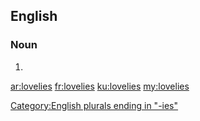 ==English==

===Noun===
{{head|en}}

# {{plural of|lovely}}

[[Category:English plurals ending in "-ies"]]

[[ar:lovelies]]
[[fr:lovelies]]
[[ku:lovelies]]
[[my:lovelies]]